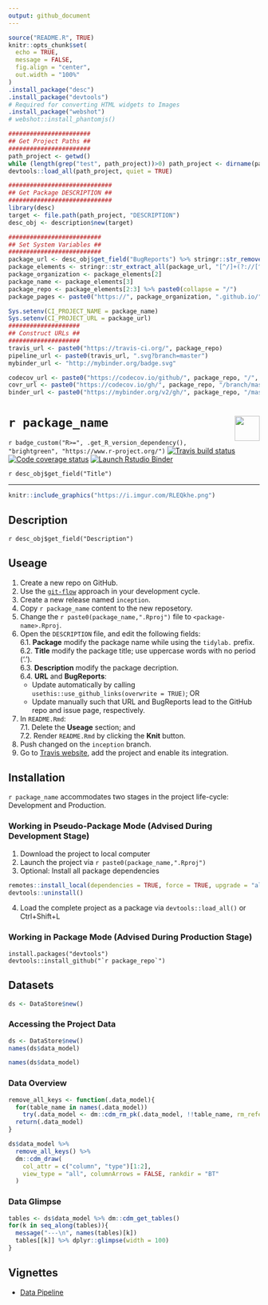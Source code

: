```yaml
---
output: github_document
---
```


```r
source("README.R", TRUE)
knitr::opts_chunk$set(
  echo = TRUE, 
  message = FALSE,
  fig.align = "center", 
  out.width = "100%"
)
.install_package("desc")
.install_package("devtools")
# Required for converting HTML widgets to Images
.install_package("webshot")
# webshot::install_phantomjs()
```

```r
#######################
## Get Project Paths ##
#######################
path_project <- getwd()
while (length(grep("test", path_project))>0) path_project <- dirname(path_project)
devtools::load_all(path_project, quiet = TRUE)

############################# 
## Get Package DESCRIPTION ##
#############################
library(desc)
target <- file.path(path_project, "DESCRIPTION")
desc_obj <- description$new(target)

##########################
## Set System Variables ##
##########################
package_url <- desc_obj$get_field("BugReports") %>% stringr::str_remove("/issues$")
package_elements <- stringr::str_extract_all(package_url, "[^/]+(?://[^/]*)*")[[1]]
package_organization <- package_elements[2]
package_name <- package_elements[3]
package_repo <- package_elements[2:3] %>% paste0(collapse = "/")
package_pages <- paste0("https://", package_organization, ".github.io/", package_name)

Sys.setenv(CI_PROJECT_NAME = package_name)
Sys.setenv(CI_PROJECT_URL = package_url)
####################
## Construct URLs ##
####################
travis_url <- paste0("https://travis-ci.org/", package_repo)
pipeline_url <- paste0(travis_url, ".svg?branch=master")
mybinder_url <- "http://mybinder.org/badge.svg"

codecov_url <- paste0("https://codecov.io/github/", package_repo, "/", "?branch=master")
covr_url <- paste0("https://codecov.io/gh/", package_repo, "/branch/master/graph/badge.svg")
binder_url <- paste0("https://mybinder.org/v2/gh/", package_repo, "/master?urlpath=rstudio")
```

# ``r package_name`` <img src='https://i.imgur.com/cLcAYfz.png' align="right" height="50"/>

<!-- badges: start -->
`r badge_custom("R>=", .get_R_version_dependency(), "brightgreen", "https://www.r-project.org/")`
[![Travis build status](`r pipeline_url`)](`r travis_url`)
[![Code coverage status](`r covr_url`)](`r codecov_url`)
[![Launch Rstudio Binder](`r mybinder_url`)](`r binder_url`)
<!-- badges: end -->

<!-- Package Title -->
`r desc_obj$get_field("Title")`

---

```r
knitr::include_graphics("https://i.imgur.com/RLEQkhe.png")
```

<!-- Package Description -->
## Description

`r desc_obj$get_field("Description")`

## Useage

1. Create a new repo on GitHub.
2. Use the [`git-flow`](https://blog.sourcetreeapp.com/2012/08/01/smart-branching-with-sourcetree-and-git-flow/) approach in your development cycle. 
3. Create a new release named `inception`.
4. Copy ``r package_name`` content to the new reposetory.
5. Change the ``r paste0(package_name,".Rproj")`` file to `<package-name>.Rproj`.
6. Open the `DESCRIPTION` file, and edit the following fields:  
  6.1. **Package** modify the package name while using the `tidylab.` prefix.  
  6.2. **Title** modify the package title; use uppercase words with no period ('.').  
  6.3. **Description** modify the package decription.  
  6.4. **URL** and **BugReports**:  
    * Update automatically by calling `usethis::use_github_links(overwrite = TRUE)`; OR  
    * Update manually such that URL and BugReports lead to the GitHub repo and issue page, respectively.
7. In `README.Rmd`:  
  7.1. Delete the **Useage** section; and  
  7.2. Render `README.Rmd` by clicking the **Knit** button.
8. Push changed on the `inception` branch.
9. Go to [Travis website](https://travis-ci.org/account/repositories), add the
project and enable its integration.

## Installation

``r package_name`` accommodates two stages in the project life-cycle:
Development and Production.

### Working in Pseudo-Package Mode (Advised During Development Stage)

1. Download the project to local computer
2. Launch the project via ``r paste0(package_name,".Rproj")``
3. Optional: Install all package dependencies
```r
remotes::install_local(dependencies = TRUE, force = TRUE, upgrade = "always")
devtools::uninstall()
```
4. Load the complete project as a package via `devtools::load_all()` or
Ctrl+Shift+L

### Working in Package Mode (Advised During Production Stage)

```
install.packages("devtools")
devtools::install_github("`r package_repo`")
```
## Datasets

```r
ds <- DataStore$new()
```

### Accessing the Project Data

```r
ds <- DataStore$new()
names(ds$data_model)
```

```r
names(ds$data_model)
```

### Data Overview

```r
remove_all_keys <- function(.data_model){
  for(table_name in names(.data_model))
    try(.data_model <- dm::cdm_rm_pk(.data_model, !!table_name, rm_referencing_fks = TRUE), silent = TRUE)
  return(.data_model)
}

ds$data_model %>% 
  remove_all_keys() %>% 
  dm::cdm_draw(
    col_attr = c("column", "type")[1:2],
    view_type = "all", columnArrows = FALSE, rankdir = "BT"
  )
```

<!--
### Data Model

```r
ds$data_model %>% 
dm::cdm_draw(
col_attr = c("column", "type")[1],
view_type = "keys_only", columnArrows = TRUE, rankdir = "LR"
)
```
-->

### Data Glimpse

```r
tables <- ds$data_model %>% dm::cdm_get_tables()
for(k in seq_along(tables)){
  message("---\n", names(tables)[k])
  tables[[k]] %>% dplyr::glimpse(width = 100)
} 
```

<!--
## Function Dependencies

```r
plot_function_dependencies(package_name)
```
-->


## Vignettes

* [Data Pipeline](`r paste(package_pages, "articles", "data-pipeline.html", sep = "/")`)

